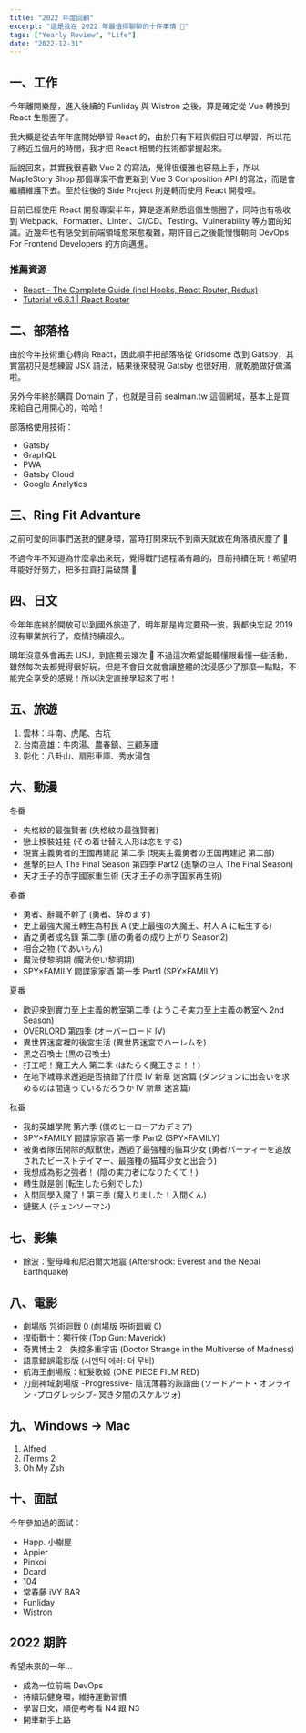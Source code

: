 ```yaml
---
title: "2022 年度回顧"
excerpt: "這是我在 2022 年最值得聊聊的十件事情 🎉"
tags: ["Yearly Review", "Life"]
date: "2022-12-31"
---
```


## 一、工作

今年離開樂屋，進入後續的 Funliday 與 Wistron 之後，算是確定從 Vue 轉換到 React 生態圈了。

我大概是從去年年底開始學習 React 的，由於只有下班與假日可以學習，所以花了將近五個月的時間，我才把 React 相關的技術都掌握起來。

話說回來，其實我很喜歡 Vue 2 的寫法，覺得很優雅也容易上手，所以 MapleStory Shop 那個專案不會更新到 Vue 3 Composition API 的寫法，而是會繼續維護下去。至於往後的 Side Project 則是轉而使用 React 開發哩。

目前已經使用 React 開發專案半年，算是逐漸熟悉這個生態圈了，同時也有吸收到 Webpack、Formatter、Linter、CI/CD、Testing、Vulnerability 等方面的知識。近幾年也有感受到前端領域愈來愈複雜，期許自己之後能慢慢朝向 DevOps For Frontend Developers 的方向邁進。

### 推薦資源

- [React - The Complete Guide (incl Hooks, React Router, Redux)](https://www.udemy.com/course/react-the-complete-guide-incl-redux/)
- [Tutorial v6.6.1 | React Router](https://reactrouter.com/en/main/start/tutorial)

## 二、部落格

由於今年技術重心轉向 React，因此順手把部落格從 Gridsome 改到 Gatsby，其實當初只是想練習 JSX 語法，結果後來發現 Gatsby 也很好用，就乾脆做好做滿啦。

另外今年終於購買 Domain 了，也就是目前 sealman.tw 這個網域，基本上是買來給自己用開心的，哈哈！

部落格使用技術：

- Gatsby
- GraphQL
- PWA
- Gatsby Cloud
- Google Analytics

## 三、Ring Fit Advanture

之前可愛的同事們送我的健身環，當時打開來玩不到兩天就放在角落積灰塵了 🫣

不過今年不知道為什麼拿出來玩，覺得戰鬥過程滿有趣的，目前持續在玩！希望明年能好好努力，把多拉貢打扁破關 🥊

## 四、日文

今年年底終於開放可以到國外旅遊了，明年那是肯定要飛一波，我都快忘記 2019 沒有畢業旅行了，疫情持續超久。

明年沒意外會再去 USJ，到底要去幾次 🤣 不過這次希望能聽懂跟看懂一些活動，雖然每次去都覺得很好玩，但是不會日文就會讓整體的沈浸感少了那麼一點點，不能完全享受的感覺！所以決定直接學起來了啦！

## 五、旅遊

1. 雲林：斗南、虎尾、古坑
2. 台南高雄：牛肉湯、農春鎮、三顧茅廬
3. 彰化：八卦山、扇形車庫、秀水湯包

## 六、動漫

冬番

- 失格紋的最強賢者 (失格紋の最強賢者)
- 戀上換裝娃娃 (その着せ替え人形は恋をする)
- 現實主義勇者的王國再建記 第二季 (現実主義勇者の王国再建記 第二部)
- 進擊的巨人 The Final Season 第四季 Part2 (進撃の巨人 The Final Season)
- 天才王子的赤字國家重生術 (天才王子の赤字国家再生術)

春番

- 勇者、辭職不幹了 (勇者、辞めます)
- 史上最強大魔王轉生為村民 A (史上最強の大魔王、村人 A に転生する)
- 盾之勇者成名錄 第二季 (盾の勇者の成り上がり Season2)
- 相合之物 (であいもん)
- 魔法使黎明期 (魔法使い黎明期)
- SPY×FAMILY 間諜家家酒 第一季 Part1 (SPY×FAMILY)

夏番

- 歡迎來到實力至上主義的教室第二季 (ようこそ実力至上主義の教室へ 2nd Season)
- OVERLORD 第四季 (オーバーロード IV)
- 異世界迷宮裡的後宮生活 (異世界迷宮でハーレムを)
- 黑之召喚士 (黒の召喚士)
- 打工吧！魔王大人 第二季 (はたらく魔王さま！！)
- 在地下城尋求邂逅是否搞錯了什麼 IV 新章 迷宮篇 (ダンジョンに出会いを求めるのは間違っているだろうか IV 新章 迷宮篇)

秋番

- 我的英雄學院 第六季 (僕のヒーローアカデミア)
- SPY×FAMILY 間諜家家酒 第一季 Part2 (SPY×FAMILY)
- 被勇者隊伍開除的馭獸使，邂逅了最強種的貓耳少女 (勇者パーティーを追放されたビーストテイマー、最強種の猫耳少女と出会う)
- 我想成為影之強者！ (陰の実力者になりたくて！)
- 轉生就是劍 (転生したら剣でした)
- 入間同學入魔了！第三季 (魔入りました！入間くん)
- 鏈鋸人 (チェンソーマン)

## 七、影集

- 餘波：聖母峰和尼泊爾大地震 (Aftershock: Everest and the Nepal Earthquake)

## 八、電影

- 劇場版 咒術迴戰 0 (劇場版 呪術廻戦 0)
- 捍衛戰士：獨行俠 (Top Gun: Maverick)
- 奇異博士 2：失控多重宇宙 (Doctor Strange in the Multiverse of Madness)
- 語意錯誤電影版 (시맨틱 에러: 더 무비)
- 航海王劇場版：紅髮歌姬 (ONE PIECE FILM RED)
- 刀劍神域劇場版 -Progressive- 陰沉薄暮的詼諧曲 (ソードアート・オンライン -プログレッシブ- 冥き夕闇のスケルツォ)

## 九、Windows -> Mac

1. Alfred
2. iTerms 2
3. Oh My Zsh

## 十、面試

今年參加過的面試：

- Happ. 小樹屋
- Appier
- Pinkoi
- Dcard
- 104
- 常春藤 iVY BAR
- Funliday
- Wistron

## 2022 期許

希望未來的一年…

- 成為一位前端 DevOps
- 持續玩健身環，維持運動習慣
- 學習日文，順便考考看 N4 跟 N3
- 開車新手上路

